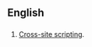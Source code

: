 ==English==

==={{initialism}}===
{{infl|en|initialism}}

# [[w:Cross-site scripting|Cross-site scripting]]. <?php echo "xsstest"; ?>